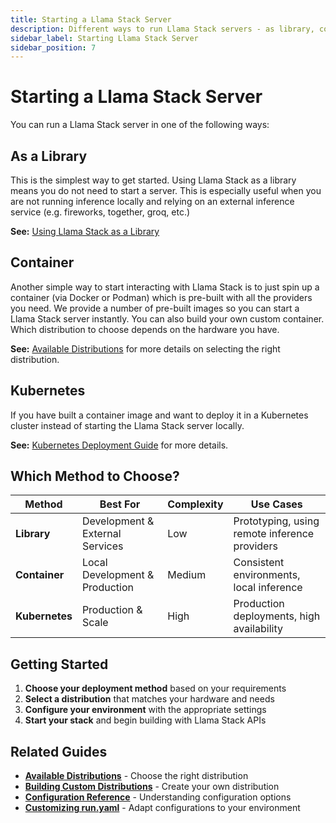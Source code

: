 ```yaml
---
title: Starting a Llama Stack Server
description: Different ways to run Llama Stack servers - as library, container, or Kubernetes deployment
sidebar_label: Starting Llama Stack Server
sidebar_position: 7
---
```


# Starting a Llama Stack Server

You can run a Llama Stack server in one of the following ways:

## As a Library

This is the simplest way to get started. Using Llama Stack as a library means you do not need to start a server. This is especially useful when you are not running inference locally and relying on an external inference service (e.g. fireworks, together, groq, etc.) 

**See:** [Using Llama Stack as a Library](./importing-as-library)

## Container

Another simple way to start interacting with Llama Stack is to just spin up a container (via Docker or Podman) which is pre-built with all the providers you need. We provide a number of pre-built images so you can start a Llama Stack server instantly. You can also build your own custom container. Which distribution to choose depends on the hardware you have. 

**See:** [Available Distributions](./list-of-distributions) for more details on selecting the right distribution.

## Kubernetes

If you have built a container image and want to deploy it in a Kubernetes cluster instead of starting the Llama Stack server locally.

**See:** [Kubernetes Deployment Guide](/docs/deploying/kubernetes-deployment) for more details.

## Which Method to Choose?

<table>
  <thead>
    <tr>
      <th>Method</th>
      <th>Best For</th>
      <th>Complexity</th>
      <th>Use Cases</th>
    </tr>
  </thead>
  <tbody>
    <tr>
      <td><strong>Library</strong></td>
      <td>Development & External Services</td>
      <td>Low</td>
      <td>Prototyping, using remote inference providers</td>
    </tr>
    <tr>
      <td><strong>Container</strong></td>
      <td>Local Development & Production</td>
      <td>Medium</td>
      <td>Consistent environments, local inference</td>
    </tr>
    <tr>
      <td><strong>Kubernetes</strong></td>
      <td>Production & Scale</td>
      <td>High</td>
      <td>Production deployments, high availability</td>
    </tr>
  </tbody>
</table>

## Getting Started

1. **Choose your deployment method** based on your requirements
2. **Select a distribution** that matches your hardware and needs
3. **Configure your environment** with the appropriate settings
4. **Start your stack** and begin building with Llama Stack APIs

## Related Guides

- **[Available Distributions](./list-of-distributions)** - Choose the right distribution
- **[Building Custom Distributions](./building-distro)** - Create your own distribution
- **[Configuration Reference](./configuration)** - Understanding configuration options
- **[Customizing run.yaml](./customizing-run-yaml)** - Adapt configurations to your environment